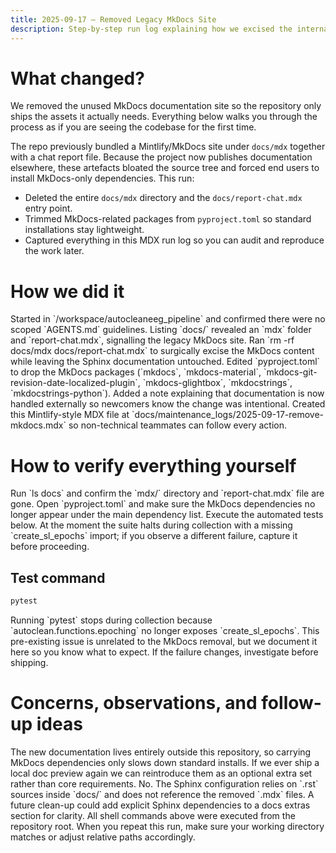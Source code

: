 ---
title: 2025-09-17 – Removed Legacy MkDocs Site
description: Step-by-step run log explaining how we excised the internal MkDocs site now that documentation is hosted externally.
---

# What changed?

<Callout type="success" title="Mission">
We removed the unused MkDocs documentation site so the repository only ships the assets it actually needs. Everything below walks you through the process as if you are seeing the codebase for the first time.
</Callout>

The repo previously bundled a Mintlify/MkDocs site under `docs/mdx` together with a chat report file. Because the project now publishes documentation elsewhere, these artefacts bloated the source tree and forced end users to install MkDocs-only dependencies. This run:

- Deleted the entire `docs/mdx` directory and the `docs/report-chat.mdx` entry point.
- Trimmed MkDocs-related packages from `pyproject.toml` so standard installations stay lightweight.
- Captured everything in this MDX run log so you can audit and reproduce the work later.

# How we did it

<Steps>
  <Step title="Inspect the repository">
    Started in `/workspace/autocleaneeg_pipeline` and confirmed there were no scoped `AGENTS.md` guidelines. Listing `docs/` revealed an `mdx` folder and `report-chat.mdx`, signalling the legacy MkDocs site.
  </Step>
  <Step title="Remove MkDocs artefacts">
    Ran `rm -rf docs/mdx docs/report-chat.mdx` to surgically excise the MkDocs content while leaving the Sphinx documentation untouched.
  </Step>
  <Step title="Update Python dependencies">
    Edited `pyproject.toml` to drop the MkDocs packages (`mkdocs`, `mkdocs-material`, `mkdocs-git-revision-date-localized-plugin`, `mkdocs-glightbox`, `mkdocstrings`, `mkdocstrings-python`). Added a note explaining that documentation is now handled externally so newcomers know the change was intentional.
  </Step>
  <Step title="Document the run">
    Created this Mintlify-style MDX file at `docs/maintenance_logs/2025-09-17-remove-mkdocs.mdx` so non-technical teammates can follow every action.
  </Step>
</Steps>

# How to verify everything yourself

<Checklist>
  <ChecklistItem>
    Run `ls docs` and confirm the `mdx/` directory and `report-chat.mdx` file are gone.
  </ChecklistItem>
  <ChecklistItem>
    Open `pyproject.toml` and make sure the MkDocs dependencies no longer appear under the main dependency list.
  </ChecklistItem>
  <ChecklistItem>
    Execute the automated tests below. At the moment the suite halts during collection with a missing `create_sl_epochs` import; if you observe a different failure, capture it before proceeding.
  </ChecklistItem>
</Checklist>

## Test command

```bash
pytest
```

<Callout type="warning" title="Current test status">
Running `pytest` stops during collection because `autoclean.functions.epoching` no longer exposes `create_sl_epochs`. This pre-existing issue is unrelated to the MkDocs removal, but we document it here so you know what to expect. If the failure changes, investigate before shipping.
</Callout>

# Concerns, observations, and follow-up ideas

<Accordion>
  <AccordionItem title="Why not keep the MkDocs packages as optional extras?">
  The new documentation lives entirely outside this repository, so carrying MkDocs dependencies only slows down standard installs. If we ever ship a local doc preview again we can reintroduce them as an optional extra set rather than core requirements.
  </AccordionItem>
  <AccordionItem title="Will Sphinx builds break?">
  No. The Sphinx configuration relies on `.rst` sources inside `docs/` and does not reference the removed `.mdx` files. A future clean-up could add explicit Sphinx dependencies to a docs extras section for clarity.
  </AccordionItem>
</Accordion>

<Note>
All shell commands above were executed from the repository root. When you repeat this run, make sure your working directory matches or adjust relative paths accordingly.
</Note>
